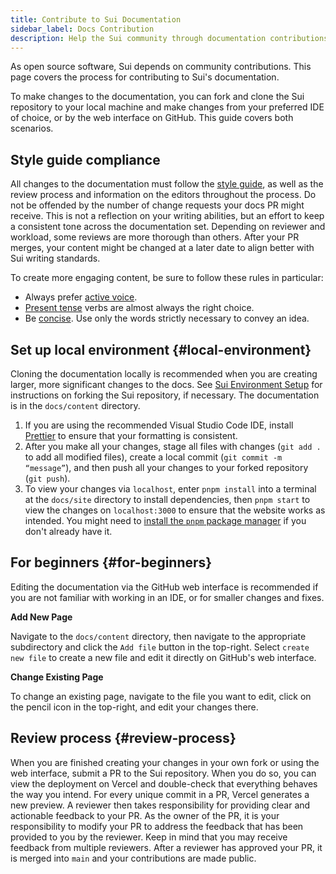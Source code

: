 ```yaml
---
title: Contribute to Sui Documentation
sidebar_label: Docs Contribution
description: Help the Sui community through documentation contributions. Whether its to fix errors or add new content, the entire Sui community benefits from your contributions.
---
```


As open source software, Sui depends on community contributions. This page covers the process for contributing to Sui's documentation.

To make changes to the documentation, you can fork and clone the Sui repository to your local machine and make changes from your preferred IDE of choice, or by the web interface on GitHub. This guide covers both scenarios.

## Style guide compliance

All changes to the documentation must follow the [style guide](./style-guide.mdx), as well as the review process and information on the editors throughout the process. Do not be offended by the number of change requests your docs PR might receive. This is not a reflection on your writing abilities, but an effort to keep a consistent tone across the documentation set. Depending on reviewer and workload, some reviews are more thorough than others. After your PR merges, your content might be changed at a later date to align better with Sui writing standards.

To create more engaging content, be sure to follow these rules in particular:

- Always prefer [active voice](./style-guide.mdx#active-voice).
- [Present tense](./style-guide.mdx#present-tense) verbs are almost always the right choice.
- Be [concise](./style-guide.mdx#general-considerations). Use only the words strictly necessary to convey an idea.

## Set up local environment {#local-environment}

Cloning the documentation locally is recommended when you are creating larger, more significant changes to the docs. See [Sui Environment Setup](./sui-environment.mdx) for instructions on forking the Sui repository, if necessary. The documentation is in the `docs/content` directory.

1. If you are using the recommended Visual Studio Code IDE, install [Prettier](https://marketplace.visualstudio.com/items?itemName=esbenp.prettier-vscode) to ensure that your formatting is consistent.
1. After you make all your changes, stage all files with changes (`git add .` to add all modified files), create a local commit (`git commit -m “message”`), and then push all your changes to your forked repository (`git push`).
1. To view your changes via `localhost`, enter `pnpm install` into a terminal at the `docs/site` directory to install dependencies, then `pnpm start` to view the changes on `localhost:3000` to ensure that the website works as intended. You might need to [install the `pnpm` package manager](https://pnpm.io/installation) if you don't already have it.

## For beginners {#for-beginners}

Editing the documentation via the GitHub web interface is recommended if you are not familiar with working in an IDE, or for smaller changes and fixes.

**Add New Page**

Navigate to the `docs/content` directory, then navigate to the appropriate subdirectory and click the `Add file` button in the top-right. Select `create new file` to create a new file and edit it directly on GitHub's web interface.

**Change Existing Page**

To change an existing page, navigate to the file you want to edit, click on the pencil icon in the top-right, and edit your changes there.

## Review process {#review-process}

When you are finished creating your changes in your own fork or using the web interface, submit a PR to the Sui repository. When you do so, you can view the deployment on Vercel and double-check that everything behaves the way you intend. For every unique commit in a PR, Vercel generates a new preview. A reviewer then takes responsibility for providing clear and actionable feedback to your PR. As the owner of the PR, it is your responsibility to modify your PR to address the feedback that has been provided to you by the reviewer. Keep in mind that you may receive feedback from multiple reviewers. After a reviewer has approved your PR, it is merged into `main` and your contributions are made public.
